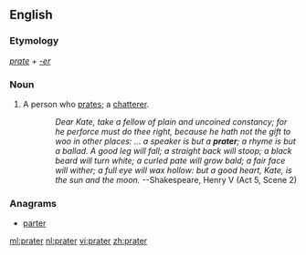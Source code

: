 ==English==

===Etymology===
''[[prate]] + [[-er]]''

===Noun===
{{en-noun}}

# A person who [[prate]]s; a [[chatterer]].
::''Dear Kate, take a fellow of plain and uncoined constancy; for he perforce must do thee right, because he hath not the gift to woo in other places: ... a speaker is but a '''''prater'''''; a rhyme is but a ballad. A good leg will fall; a straight back will stoop; a black beard will turn white; a curled pate will grow bald; a fair face will wither; a full eye will wax hollow: but a good heart, Kate, is the sun and the moon.'' --Shakespeare, Henry V (Act 5, Scene 2)

===Anagrams===
* [[parter#English|parter]]

[[ml:prater]]
[[nl:prater]]
[[vi:prater]]
[[zh:prater]]